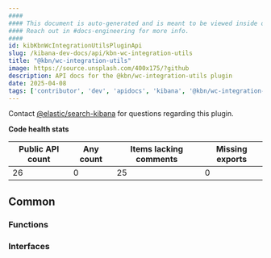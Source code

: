 ```yaml
---
####
#### This document is auto-generated and is meant to be viewed inside our experimental, new docs system.
#### Reach out in #docs-engineering for more info.
####
id: kibKbnWcIntegrationUtilsPluginApi
slug: /kibana-dev-docs/api/kbn-wc-integration-utils
title: "@kbn/wc-integration-utils"
image: https://source.unsplash.com/400x175/?github
description: API docs for the @kbn/wc-integration-utils plugin
date: 2025-04-08
tags: ['contributor', 'dev', 'apidocs', 'kibana', '@kbn/wc-integration-utils']
---
```




Contact [@elastic/search-kibana](https://github.com/orgs/elastic/teams/search-kibana) for questions regarding this plugin.

**Code health stats**

| Public API count  | Any count | Items lacking comments | Missing exports |
|-------------------|-----------|------------------------|-----------------|
| 26 | 0 | 25 | 0 |

## Common

### Functions
<DocDefinitionList data={kbnWcIntegrationUtilsObj.common.functions}/>

### Interfaces
<DocDefinitionList data={kbnWcIntegrationUtilsObj.common.interfaces}/>

